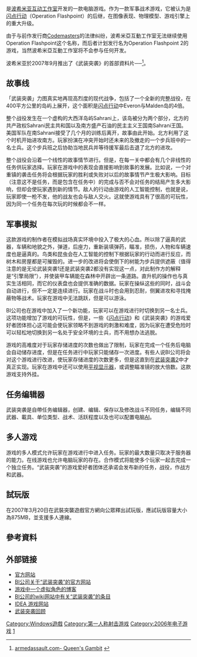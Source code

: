 {{noteTA
| G1=Games
| 1=zh-cn:武装突袭; zh-tw:武裝行動; zh-hk:武裝行動;
}}
{{Infobox VG
| title = 武装突袭
| image = <!-- 檔案不存在 File:arma cover.jpg ，可從英文維基百科取得 -->
| developer = [[波希米亞互動工作室|波希米亞互動工作室]]
| distributor = 波希米亞互動工作室和各地的其它一些发行商
| publisher = [[Atari|Atari]]<br />[[505_Games|505 Games]]
| designer = 
| engine = [[Real_Virtuality_2|Real Virtuality 2]]
| released = {{vgrelease|捷克|2006年11月10日|EU|2007年2月23日|AU|2007年3月8日|NA|2007年5月4日}}
| genre = [[战术射击游戏|战术射击游戏]] [[第一人稱射擊遊戲|第一人稱射擊遊戲]]
| modes = [[单人游戏|单人]]，[[多人游戏|多人]]
| platforms = [[Windows|Windows]]
}}

{{vgname|武装突袭|en=ArmA: Armed Assault|cn=武装突袭|tw=武裝行動}}是[[波希米亚互动工作室|波希米亚互动工作室]]开发的一款电脑游戏。作为一款军事战术游戏，它被认为是[[闪点行动|闪点行动]]（Operation Flashpoint）的后继，在图像表现、物理模型、游戏引擎上的重大升级。

由于与前作发行商[[Codemasters|Codemasters]]的法律纠纷，波希米亞互動工作室无法继续使用Operation Flashpoint这个名称，而后者计划发行名为Operation Flashpoint 2的游戏，当然波希米亞互動工作室将不会参与任何开发。

波希米亚於2007年9月推出了《武装突袭》的首部資料片──{{vgname-nbl|武装突袭：-{后}-翼弃兵|en=Armed Assault Queen's Gambit|副标题又译“女王的开场白”}}<ref>[http://www.armedassault.com/queensgambit.html armedassault.com- Queen's Gambit] {{webarchive|url=https://web.archive.org/web/20080728134358/http://www.armedassault.com/queensgambit.html |date=2008-07-28 }}</ref>。

== 故事线 ==

「武装突袭」力图真实地再现高烈度的现代战争，包括了一个全新的完整战役，在400平方公里的岛屿上展开，这个面积是[[闪点行动|闪点行动]]中Everon与Malden岛的4倍。

整个战役发生在一个虚构的大西洋岛屿Sahrani上，该岛被分为两个部分，北方的共产政权Sahrani民主共和国以及南方盛产石油的民主主义王国南Sahrani王国。美国军队在南Sahrani接受了几个月的训练后离开，故事由此开始。北方利用了这个时机开始进攻南方。玩家扮演在冲突开始时还未来的及撤走的一个步兵班中的一名士兵。这个步兵班之后协助当地民兵并等待援军最后击退了北方的进攻。

整个战役会沿着一个线性的故事情节进行。但是，在每一关中都会有几个非线性的任务供玩家选择。玩家在游戏中的表现会直接影响到故事的发展。比如说，一个对重镇的袭击任务将会根据玩家的胜利或失败对以后的故事情节产生极大影响。目标（注意这不是任务，而是包含在任务中）的完成与否不会对任务的结局产生多大影响，但却会使玩家遇到新的情节。敌人的行动由游戏的人工智能控制，也就是说，玩家即使一枪不发，他的战友也会与敌人交火。这就使游戏具有了很高的可玩性，因为同一个任务在每次玩的时候都会不一样。

== 军事模拟 ==

这款游戏的制作者在模拟战场真实环境中投入了极大的心血。所以除了逼真的武器，车辆和地貌之外，弹道，后座力，重新装填弹药，瞄准，损伤，人物和车辆速度也是逼真的。鸟类和昆虫会在人工智能的控制下根据玩家的行动而进行反应，而树木和房屋都是可摧毁的。进一步的改进将会使倒下的树能为步兵提供遮蔽（值得注意的是无论武装突袭1还是武装突袭2都没有实现这一点，对此制作方的解释是“引擎局限”），并使装甲车辆能在森林中开辟出一条道路。直升机的操作也与真实生活相同，而它的仪表盘也会提供准确的数据。玩家在操纵这些的同时，战斗会自动进行，但不一定是连续进行。玩家在战斗时也会用到忍耐，侧翼进攻和寻找掩蔽物等战术。玩家在游戏中无法跳跃，但是可以游泳。

BI公司也在游戏中加入了一个新功能，玩家可以在游戏进行时切换到另一名士兵。这项功能增加了游戏的可玩性，但是，一些《[[闪点行动|闪点行动]]》和《武装突袭》的游戏爱好者团体担心这可能会使玩家领略不到游戏的刺激和难度，因为玩家在遭受危险时可以轻松地切换到另一名处于安全环境的士兵，而不用想办法逃脱。

游戏的高难度对于玩家存储进度的次数也做出了限制，玩家在完成一个任务后电脑会自动储存进度，但是在任务进行中玩家只能储存一次进度。有些人说BI公司将会对这个游戏进行改进，使玩家存储进度的次数更多，但是这直到在[[武装突袭2|武装突袭2]]中才真正实现。玩家在游戏中还可以使用[[平视显示器|平视显示器]]，或调整瞄准镜的放大倍数。这款游戏支持外挂。

== 任务编辑器 ==

武装突袭是自帶任务编辑器，创建、编辑、保存以及修改战斗不同任务，编辑不同武器、載具、单位类型、战术、活跃程度以及也可以配置电脑[[AI|AI]]。

== 多人游戏 ==

游戏的多人模式允许玩家在游戏进行中进入任务。玩家的最大数量只取决于服务器的能力。在线游戏也允许电脑玩家的存在。合作模式将能使多个玩家一起去完成一个独立任务。“武装突袭”的游戏爱好者团体还承诺会发布新的任务，战役，作战方和武器。

== 試玩版 ==

在2007年3月20日在武裝突襲遊戲官方網向公眾釋出試玩版，應試玩版容量大小為875MB，並支援多人連線。

== 參考資料 ==
{{Reflist}}

== 外部链接 ==

* [http://www.armedassault.com/ 官方网站] {{Wayback|url=http://www.armedassault.com/ |date=20120822130203 }}
* [http://www.bistudio.com/games/ofaa.html BI公司关于“武装突袭”的官方网站] {{Wayback|url=http://www.bistudio.com/games/ofaa.html |date=20080820064447 }}
* [https://web.archive.org/web/20070218080601/http://www.armedassault.com/william/ 游戏中一个虚拟角色的博客]
* [http://community.bistudio.com/wiki/Category:Armed_Assault BI公司的wiki网站中有关“武装突袭”的条目] {{Wayback|url=http://community.bistudio.com/wiki/Category:Armed_Assault |date=20210302222602 }}
* [http://www.idea-games.com/ IDEA 游戏网站] {{WebCite|url=https://www.webcitation.org/67wp3Dnwg?url=http://www.idea-games.com/ |date=20120526115159 |dateformat=iso }}
* [http://www.gamingtarget.com/article.php?artid=6363 武装突袭回顾] {{Wayback|url=http://www.gamingtarget.com/article.php?artid=6363 |date=20210216131649 }}

{{ARMA}}

{{DEFAULTSORT:Armed Assault}}
[[Category:Windows遊戲|Category:Windows遊戲]]
[[Category:第一人称射击游戏|Category:第一人称射击游戏]]
[[Category:2006年电子游戏|Category:2006年电子游戏]]
[[Category:武装突袭系列|1]]